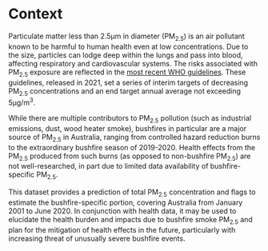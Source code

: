 # Context

Particulate matter less than 2.5µm in diameter (PM~2.5~) is an air pollutant known to be harmful to human health even at low concentrations. Due to the size, particles can lodge deep within the lungs and pass into blood, affecting respiratory and cardiovascular systems. The risks associated with PM~2.5~ exposure are reflected in the [most recent WHO guidelines](https://www.who.int/publications/i/item/9789240034228). These guidelines, released in 2021, set a series of interim targets of decreasing PM~2.5~ concentrations and an end target annual average not exceeding 5µg/m^3^.

While there are multiple contributors to PM~2.5~ pollution (such as industrial emissions, dust, wood heater smoke), bushfires in particular are a major source of PM~2.5~ in Australia, ranging from controlled hazard reduction burns to the extraordinary bushfire season of 2019-2020. Health effects from the PM~2.5~ produced from such burns (as opposed to non-bushfire PM~2.5~) are not well-researched, in part due to limited data availability of bushfire-specific PM~2.5~.

This dataset provides a prediction of total PM~2.5~ concentration and flags to estimate the bushfire-specific portion, covering Australia from January 2001 to June 2020. In conjunction with health data, it may be used to elucidate the health burden and impacts due to bushfire smoke PM~2.5~ and plan for the mitigation of health effects in the future, particularly with increasing threat of unusually severe bushfire events.

